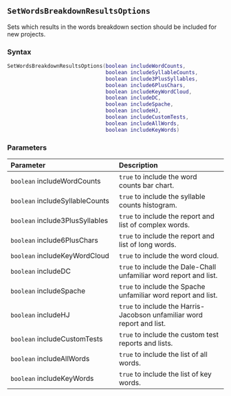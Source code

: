 ::: {.minipage data-latex="{\textwidth}"}
## `SetWordsBreakdownResultsOptions`

Sets which results in the words breakdown section should be included for new projects.

### Syntax {-}

``` .lua
SetWordsBreakdownResultsOptions(boolean includeWordCounts,
                                boolean includeSyllableCounts,
                                boolean include3PlusSyllables,
                                boolean include6PlusChars,
                                boolean includeKeyWordCloud,
                                boolean includeDC,
                                boolean includeSpache,
                                boolean includeHJ,
                                boolean includeCustomTests,
                                boolean includeAllWords,
                                boolean includeKeyWords)
```

### Parameters {-}

**Parameter** | **Description**
| :-- | :-- |
| `boolean` includeWordCounts | `true` to include the word counts bar chart. | 
| `boolean` includeSyllableCounts | `true` to include the syllable counts histogram. | 
| `boolean` include3PlusSyllables | `true` to include the report and list of complex words. | 
| `boolean` include6PlusChars | `true` to include the report and list of long words. | 
| `boolean` includeKeyWordCloud | `true` to include the word cloud. | 
| `boolean` includeDC | `true` to include the Dale-Chall unfamiliar word report and list. | 
| `boolean` includeSpache | `true` to include the Spache unfamiliar word report and list. | 
| `boolean` includeHJ | `true` to include the Harris-Jacobson unfamiliar word report and list. | 
| `boolean` includeCustomTests | `true` to include the custom test reports and lists. | 
| `boolean` includeAllWords | `true` to include the list of all words. | 
| `boolean` includeKeyWords | `true` to include the list of key words. |
:::
